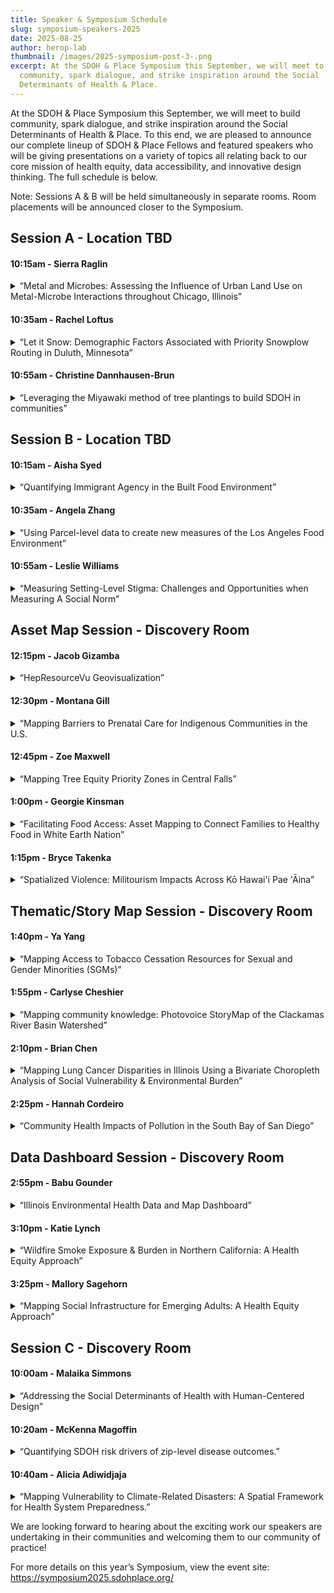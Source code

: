 ```yaml
---
title: Speaker & Symposium Schedule
slug: symposium-speakers-2025
date: 2025-08-25
author: herop-lab
thumbnail: /images/2025-symposium-post-3-.png
excerpt: At the SDOH & Place Symposium this September, we will meet to build
  community, spark dialogue, and strike inspiration around the Social
  Determinants of Health & Place.
---
```

At the SDOH & Place Symposium this September, we will meet to build community, spark dialogue, and strike inspiration around the Social Determinants of Health & Place. To this end, we are pleased to announce our complete lineup of SDOH & Place Fellows and featured speakers who will be giving presentations on a variety of topics all relating back to our core mission of health equity, data accessibility, and innovative design thinking. The full schedule is below.

Note: Sessions A & B will be held simultaneously in separate rooms. Room placements will be announced closer to the Symposium.



## Session A - Location TBD

#### 10:15am - Sierra Raglin


<details>
<summary>“Metal and Microbes: Assessing the Influence of Urban Land Use on Metal-Microbe Interactions throughout Chicago, Illinois”</summary>



Decades of racialized development policies, including redlining, have disproportionately exposed residents to toxic metals that drive antimicrobial resistance (AMR) gene evolution in soil microbiomes. We hypothesize that metal-driven AMR represents an unrecognized consequence of soil heavy metal contamination in urban areas, potentially magnifying health disparities in redlined neighborhoods. We aim to assess the impact of policies, such as redlining, on soil health, metal contamination, and AMR gene evolution, and the implications for disease risk in marginalized communities. We will construct geostatistical models using existing soil grid survey data to examine the relationship between social determinants of health, metal contamination, and antibiotic resistance genes throughout Chicago. We'll then investigate whether residents in areas with high AMR levels are more vulnerable to bacterial infections, potentially influenced by redlined ZIP codes. Our multidisciplinary approach, which incorporates both microbial and human ecology, will uncover overlooked healthcare disparities that are not apparent when focusing solely on molecular-scale pathogen virulence mechanisms, thereby reshaping the role of soils in urban health.
</details>

#### 10:35am - Rachel Loftus


<details>
<summary>“Let it Snow: Demographic Factors Associated with Priority Snowplow Routing in Duluth, Minnesota”</summary>



This spatial analysis project explored the relationship between neighborhood demographic characteristics and the distribution of priority snowplow routes in Duluth, Minnesota—a city known for its heavy and persistent winter snowfall. I investigated whether certain populations, particularly non-white and foreign-born residents, are disproportionately underserved in municipal snowplow services. Using spatial regression analysis tools in ArcGIS Pro, I evaluated the impact of variables such as population density, median household income, reliance on public transit, and foreign-born population on the density of Priority snowplow routes across census tracts. Findings indicated that higher densities of priority snowplow routes are associated with more densely populated, lower-income areas where public transit reliance is high. These areas are located primarily in the city center. Contrary to initial hypotheses, the percentage of foreign-born residents showed no significant effect. These results suggest that Duluth’s snowplow routing aligns more with socioeconomic and infrastructural need than with demographic bias, offering implications for urban planners and municipalities in similar climates.
</details>

#### 10:55am - Christine Dannhausen-Brun


<details>
<summary>“Leveraging the Miyawaki method of tree plantings to build SDOH in communities”</summary>

The Miyawaki method of dense, native tree planting is a place and nature-based tool to build healthy communities by bringing the benefits of forests and green space to communities. Miyawaki forests improve neighborhood and built environments by revitalizing urban places that were previously designed to not have accessible green space, such as formerly redlined communities. Communities with less green space have increased rates of chronic disease, more identified social determinants of health (SDOH), and often have higher documented racial health disparities. By creating tiny native forests, the Miyawaki method increases green space, builds tree equity and increases the ability of community members to benefit from the health, community, and social benefits that greenspaces provide. Miyawaki forests grow quickly and are self-sustaining in two to three years and mature in twenty to thirty years (versus centuries). They increase biodiversity in the local area and reduce heat island effects in a community. These forests are low maintenance and can help historically disadvantaged communities mitigate the effects of climate change through remediation of damaged urban soil, increasing the water absorption capacity and reducing storm water run-off. As these green spaces mature, they also mitigate air pollution. When developed with community engagement, these forests can foster multi-generational social interaction through planting and maintenance activities, by providing natural spaces for exercise and socialization, and by providing place-based nature spaces that improve mental and physical wellbeing. Nature and greenspace have a direct impact on a community’s overall health and wellness that directly impacts health equity
</details>

## Session B - Location TBD

#### 10:15am - Aisha Syed


<details>
<summary>“Quantifying Immigrant Agency in the Built Food Environment”</summary>



In geographies with considerable numbers of immigrants, immigrant-run ethnic food retailers provide healthy, affordable, and culturally appropriate foods to newcomer communities. They also provide economic opportunities for immigrants that are not otherwise available due to language, educational, and social barriers. Drawing from my master's thesis research on South Asian immigrant-run food retailers in Scarborough and Markham (Greater Toronto Area) from 1996 to 2016, I posit that frameworks in food environment research rooted in assimilationist narratives fail to account for immigrant agency in the food environment and flatten nuanced immigrant interactions within foodscapes. For example, analyzing the built food environment in broad ethnic categories flatten the diverse ways immigrant communities shape and are shaped by the built environment. Thus, this talk will explore how disaggregating ethnocultural populations in space-time hot spot analysis and spatial panel models that measure the relationship between immigration and the built environment reveal varying spatial and economic dynamics that reflect varied migration histories, political identities, and modes of economic integration.  In doing so, it will demonstrate the need for a nuanced view of immigration as a social determinant of health that is otherwise flattened when diverse populations are grouped together. It will offer an alternative framework to conceptualize immigrant interactions with their host country beyond acculturation, acknowledging and quantifying immigrants’ power in the food environment over space and time.
</details>

#### 10:35am - Angela Zhang


<details>
<summary>“Using Parcel-level data to create new measures of the Los Angeles Food Environment”</summary>



Despite the increasing attention to research on the food environment as a social determinant of health, much work remains in establishing standardized, valid, and reliable measures. One limitation in many studies on the food environment is the use of census tracts as the unit of analysis. Because individual health data are often protected or restricted, census tracts are typically the lowest level at which geographic identifiers are available. However, because of the variation in tract size across rural and urban regions and the distribution of households within tract, existing methods used to calculate food environment measures are limited by the modifiable areal unit problem (MAUP). Publicly available parcel data offer one way to attenuate these limitations. Specifically, they allow for measures of the food environment that (1) reflect real locations of households in a census tract and (2) capture intra-tract differences (within-tract inequality). In this presentation, we explore these implications by (1) utilizing parcel-level data to calculate FE measures, (2) comparing these measures to traditional FE measures in the context of Los Angeles, and (3) evaluating the new measures' predictiveness of relevant health outcomes. Additionally, we present a reproducible workflow for using open-source software (RStudio and Github), revealing how these measures can be calculated for any geographic area and datas
</details>

#### 10:55am - Leslie Williams


<details>
<summary>“Measuring Setting-Level Stigma: Challenges and Opportunities when Measuring A Social Norm”</summary>



While a vast body of literature conceptualizes and measures stigma as a set of individual attitudes about groups of people, more place-based theory posits that one or several individuals' attitudes towards a group of people do not constitute stigma. This theory conceptualizes stigma as a social norm. In other words, a setting-level conceptualization of stigma reflects the degree to which it is normative or acceptable in a given setting for people to hold negative attitudes towards a group of people. If we are interested in understanding this setting-level, normative phenomenon, how do we measure it? Dr. Williams will discuss the pitfalls of trying to measure setting-level or place-based stigma using only validated measures of individual attitudes about stigmatized groups, and will illustrate ways to measure stigma (both with individual-level data and setting-level data) that capture variation at the setting level.
</details>

## Asset Map Session - Discovery Room

#### 12:15pm - Jacob Gizamba


<details>
<summary>“HepResourceVu Geovisualization”</summary>



Hepatitis C virus (HCV) infection is the most prevalent blood-borne infection in the United States (U.S.), with approximately 2.4 million people living with chronic HCV. The infection intersects with the opioid epidemic primarily due to unsafe injection drug practices disproportionately impacting individuals who inject drugs, are underserved, experience poverty, and are unstably housed. The goal of HCV elimination by 2030 has been firmly established, with initiatives aimed at enhancing testing, facilitating linkage to care and treatment, and improving preventative measures. However, there have been challenges in linking people to treatment and preventing new infections. Testing and immediately linking people with an active HCV infection to treatment is essential for reducing the prevalence and ongoing transmission of the disease, as it decreases the number of people with active infection in the community. To improve testing, treatment, and prevention of HCV within the community, it is essential to understand the geographic accessibility of these services to enhance comprehension of disparities in access to HCV screening and treatment services within local health jurisdictions in the U.S. Given the current guidelines from the U.S. CDC advocating for universal HCV screening and prompt linkage of infected individuals to care, it is critical to identify and map HCV services to address barriers to access to HCV care. Aim: This project aims to create an interactive visualization prototype, HepResourceVu, to effectively map and visualize Hepatitis C care services— including testing, treatment, and prevention— to improve accessibility and inform decision-making for healthcare providers and communities.
</details>

#### 12:30pm - Montana Gill


<details>
<summary>“Mapping Barriers to Prenatal Care for Indigenous Communities in the U.S.</summary>

In 2024, Cardea partnered with The Raven Collective to explore barriers to pregnancy care for Indigenous communities nationwide, with a particular goal of mapping the social and structural factors contributing to a drastic increase in congenital syphilis in Indian Country. As the project continues to progress, the mapping scope has surpassed my existing skills in mapping data visualizations. I am currently using Story Maps but could use guidance to inform whether that is the right application for the goals of this work. Through the SDOH and Place Fellowship, I hope to build on this work by developing a map that highlights systemic barriers to care access for pregnant people in Indian Country, ensuring the findings are both visually compelling and actionable.Pregnant people diagnosed with syphilis face serious neonatal consequences if not treated before delivery. Since 2018, primary and secondary syphilis diagnoses among women and subsequent congenital syphilis (CS) cases have drastically increased among American Indian and Alaska Native (AI/AN) people, surpassing all other race/ethnicities by 2021. These disparities stem from inequities in experiences with historical trauma, medical trauma and resulting mistrust, limited care access, structural racism, and the disenfranchisement of Indigenous communities. The intersection of substance use, barriers to accessing care, and other social determinants of health are key factors when understanding the rise in syphilis and CS rates among AI/AN people and neonates. AI/AN data is often excluded from maternal and child health data surveillance due to small numbers suppression which only contributes to a lack of attention to the inequities which make data visualizations an even more compelling tool to uplift Indigenous perspectives and contextualize health outcomes.The goal of this place-based equity project is to focus on mapping social determinants of health data available through nationwide publicly available datasets to overlay syphilis rates, reproductive health care provider locations, harm reduction resources, and any additional key SDOH indicators that shape access to prenatal care for pregnant people in Indian Country. By compiling the visualization of these data in one place, we aim to illuminate the structural barriers that contribute to disparities in syphilis and CS rates among AI/AN communities.This project also seeks to underscore the urgent need for policy change by visually depicting the complex landscape of care access, particularly for those impacted by substance use disorder and syphilis. By creating an accessible and compelling Story Map, we hope to equip policymakers, healthcare providers, and community advocates with the insights needed to identify gaps in services and create interventions where they are most needed.
</details>

#### 12:45pm - Zoe Maxwell


<details>
<summary>“Mapping Tree Equity Priority Zones in Central Falls”</summary>


</details>

#### 1:00pm - Georgie Kinsman


<details>
<summary>“Facilitating Food Access: Asset Mapping to Connect Families to Healthy Food in White Earth Nation”</summary>

Gaa-waabaabiganikaag, or White Earth Indian Reservation, stretches across 1,300 square miles of rolling prairies, many lakes, and conifer forests in rural northwestern Minnesota. As the state’s largest Indian reservation by land mass, it encompasses all of Mahnomen County and portions of Becker and Clearwater counties. White Earth residents face stark health disparities, with Mahnomen County consistently reporting dramatically higher rates of chronic diseases compared to Minnesota averages. These persistent disparities stem from centuries of maltreatment, exclusion, inadequate funding for Native healthcare infrastructure, and much more. To combat a sliver of these challenges, the Minnesota Department of Health’s (MDH) Diabetes Unit has partnered with the White Earth Nation Tribal Health Department (White Earth Nation THD) to prevent type 2 diabetes and other chronic diseases among White Earth youth and their families. Our collaboration centers on implementing Smart Moves, a CDC-recognized evidence-based program. This comprehensive healthy lifestyle intervention is designed for children ages 7 to 16 through four integrated components: nutrition education, behavior modification, physical activity sessions, and supportive parent/caregiver classes.With implementation set for early Fall 2025, this is an opportune time to develop an asset map, which will aid in the social determinants of health (SDOH) screening and referral process that we are planning to integrate into the program. While there are many resource locators available online, the unique location of rural Minnesota and target population including people at or below poverty level, renders these locators inaccessible and ineffective for many. Using existing resource locators as a guide, the asset map will contain resources related to affordable or free nutritious foods, vetted by White Earth Nation THD, that align with the needs of Smart Moves participants.The asset map will be functional for both Smart Moves implementation staff and participants. Using a ‘search nearby’ feature, the functionality would be similar to other services like GPS, where you can enter an address or location and find nearby services in a selected radius. When a family participating in the Smart Moves program screens positively for food insecurity, this asset map will be a great resource, enabling program staff to refer the family to relevant and appropriate food access services nearby.
</details>

#### 1:15pm - Bryce Takenka


<details>
<summary>“Spatialized Violence: Militourism Impacts Across Kō Hawai'i Pae 'Āina”</summary>

Kānaka Maoli (Native Hawaiian) in Hawai’i are disproportionately impacted by multiple structural health inequities. Militourism, which is the reciprocal relationship between military and tourism industries, is a formation of settler colonial and racial violence. Militourism is an underexplored structural determinant of Kānaka Maoli health. Kānaka Maoli are underrepresented in health equity research, largely because of harmful colonial data aggregation practices. In part of my dissertation, the purpose of this prototype is to explore how militourism impacts neighborhood health. I will co-create GIS-based deficit maps of military and tourism sites and the distribution of community assets that advance Kānaka Maoli health equity from both a spatial-structural lens.This project will involve three stages. First, I will meet with my dissertation research hui (group) to set up a protocol for this project. This will encompass an overview of geospatial public health research, asset/deficit mapping fundamentals, GIS methods (i.e., dashboards, storymaps), and the community research protocol. Second, I will conduct a manual extraction of point data through a triangulation of Google Earth searches, online community resource pages from the government, and additional resources from the research hui. Then, my research hui will meet again to discuss the mapped data. Asset and deficit maps will be created using ArcGIS Dashboards. I will use hot spot analyses with the Getis-Ord Gi statistic to identify asset and deficit clustering and spatial autocorrelations with Moran’s I to measure patterns. All analyses will be conducted in R or ArcGIS Pro.Proposed asset data points (addresses) will encompass the following: 1) medical services, 2) sexual health (HIV/STI services), 3) grocery stores and food banks, 4) housing shelters, 5) education services (e.g., schools, libraries), 6) recreational amenities (e.g., parks, gyms), and 7) churches. Deficit data points will contain 1) military bases, 2) tourist infrastructures (e.g., hotels, resorts, short-term rentals), and 3) landfills. Each map will also be overlayed by existing Census block group data sources of the 2023 American Community Survey (i.e., percentages of age, race, income, employment, and crime) from the Census. I will also use the 2022 Neighborhood Deprivation Index scores (1=least disadvantaged and 10=most disadvantaged) by the Center for Health Disparities Research at the University of Wisconsin School of Medicine and Public Health.To the best of my knowledge, there are no existing asset/deficit mapping applications in Hawai’i. Expressed by members of my research hui, members of Papa Ola Lōkahi, Hawai’i Health & Harm Reduction Center, and Kumukahi, that building an asset/deficit mapping infrastructure would help mobilize health equity projects for community organizers, and policymakers in Hawai’i. This infrastructure will complement my future photomapping findings of qualitative interviews on neighborhood health in Hawai’i and provide a rigorous opportunity to inform local policies to curb distinct health inequities. I plan to disseminate this resource and the findings with the help of my research hui to other community coalitions and civil activists. The SDOH & Place Fellowship will be integral to strengthening my GIS technology proficiencies as a geospatial researcher and growth as a creative interdisciplinary storyteller.
</details>

## Thematic/Story Map Session - Discovery Room

#### 1:40pm - Ya Yang


<details>
<summary>“Mapping Access to Tobacco Cessation Resources for Sexual and Gender Minorities (SGMs)”</summary>



Tobacco use is a leading preventable death in the United States, with even greater risks for sexual and gender minority (SGM) populations (National Institute of Health, 2024). SGM individuals are 1.5-2 times more likely to smoke compared to those who are cis-gender, heteronormative (Caceres et al., 2021). SGMs face unique challenges, including targeted tobacco marketing and a lack of access to culturally competent cessation resources. With a smoking rate of 35%, Cleveland, Ohio, is a key city for studying disparities in tobacco cessation (Prevention Research Center for Healthy Neighborhoods, 2023). However, little is known about how tobacco cessation services are distributed across major cities and whether they adequately serve SGM populations.This project aims to map the availability of tobacco cessation resources in Cleveland, Ohio—the city with the highest smoking rates in the United States—focusing on accessibility for SGMs. The findings will help identify disparities in access and inform policy recommendations to ensure equitable distribution of cessation support. An asset mapping approach will identify and visualize tobacco cessation resources for SGMs in Cleveland. Public health datasets, including the Behavioral Risk Factor Surveillance System and the National Survey on Drug Use and Health, will confirm smoking prevalence. A systematic search will identify LGBTQ+-affirming cessation programs, health centers, and harm reduction services. These data will be geocoded and integrated into ArcGIS or QGIS. A buffer analysis will measure proximity to SGM-dense areas, highlighting underserved neighborhoods.
</details>

#### 1:55pm - Carlyse Cheshier


<details>
<summary>“Mapping community knowledge: Photovoice StoryMap of the Clackamas River Basin Watershed”</summary>

This project will examine how diverse communities interact with and value the lower Clackamas River Basin watershed to achieve health equity goals through the development of an interactive story map visualization tool that integrates narratives, imagery, and spatial data. The Clackamas River Basin watershed provides high-quality drinking water to over 300,000 people while sustaining significant biodiversity and offering recreational opportunities and other crucial health benefits. As the lower Clackamas region develops within Portland, Oregon’s urban growth boundary, its streams, parks, and natural areas become spaces where ecological values merge with emerging recreational and cultural interests. Future development and population growth require strategies to ensure that watershed resources can effectively serve community needs and identities, including understanding how watershed spaces are used, what barriers limit engagement and awareness, and how cultural perspectives influence environmental values and practices. The proposed visualization approach will identify barriers to watershed access and support relationship-building among diverse stakeholders. This will inform targeted outreach programs that promote health equity by expanding access to green spaces, promoting environmental education, and supporting collaborative decision-making. Using a mixed-methods approach, this research combines an ongoing community survey with photovoice and emotional mapping focus groups conducted in partnership with the Clackamas River Basin Council, a locally organized, non-governmental citizen group focused on collaborative ecological restoration, conservation, and community development. The research uses quantitative data on community demographics and spatial access, as well as qualitative insights into community members’ perceptions, knowledge, and experiences of the watershed. Photovoice narratives and emotional mapping data serve to visually and spatially document watershed strengths and concerns through collective environmental health knowledge building that promotes green space access and social connection opportunities. The story map visualization tool will serve multiple purposes, including mapping community perceptions and place-based connections, identifying barriers to watershed access, and supporting relationship-building among diverse stakeholders to inform targeted outreach programs. The project outcomes will provide watershed agencies, community leaders, and users with valuable and accessible insights for promoting equitable access to watershed spaces that serve as vital public health assets while fostering greater environmental stewardship and appreciation of place. By connecting social determinants of health (SDOH) to the accessibility of watershed resources, this project will support more equitable health and community outcomes while empowering diverse communities to engage meaningfully with their natural environments. Through interactive visualization, the fellowship project will illustrate community attitudes, perceptions, and barriers to accessing watershed health opportunities, revealing factors that influence community engagement with watershed resources and spaces. By highlighting how diverse communities utilize and value the watershed, the story map platform will facilitate a meaningful dialogue between agencies and communities about watershed protection and access, informing culturally responsive programs that promote health equity by ensuring that traditionally underserved communities have equal access to natural spaces and educational opportunities that enhance mental, physical, and social well-being.
</details>

#### 2:10pm - Brian Chen


<details>
<summary>“Mapping Lung Cancer Disparities in Illinois Using a Bivariate Choropleth Analysis of Social Vulnerability & Environmental Burden” </summary>

undefined
</details>

#### 2:25pm - Hannah Cordeiro


<details>
<summary>“Community Health Impacts of Pollution in the South Bay of San Diego”</summary>

While I’ve learned basic asset mapping through alcohol retailer density maps, my passions lie in environmental justice and creating platforms to amplify the stories of those disproportionately affected by unsafe environments. There is a real need to shed light on the growing issue of climate change, especially here in San Diego. One of the projects at my organization, Elevate Youth, and their youth coalition, the Clean Coast Collaborative (CCC), provides volunteer and leadership opportunities to students interested in climate advocacy in their communities in the South Bay of San Diego. This region is located at the southern tip of California, just north of Tijuana, Mexico, and is primarily populated by Spanish-speaking Latinx. This community is heavily impacted by the pollution caused by the Tijuana River Estuary sewage problem. Community members lose access to valuable outdoor green spaces and beaches and are exposed to toxic water and air daily, putting residents at risk for numerous health issues. The CCC helps raise awareness and advocate for a cleaner and healthier environment for their community. After discussing goals and receiving input from the youth volunteers and the Elevate Youth team, I have developed a project proposal to bring attention to and spread awareness on this environmental justice issue. I will map water and air quality (particulate matter, PM 2.5, concentration, and drinking water contaminants) and overlay that with socioeconomic information (race/ethnicity and income) and health rates of pulmonary-related chronic disease (asthma, COPD) across San Diego County to show the health inequities South Bay residents face. I will create a story map using data from the California Office of Environmental Health Hazard Assessment, the San Diego Association of Governments, and the County of San Diego websites. I will collect personal statements and photos of health outcomes, outdoor space closures, and visible contamination from coalition members. All quantitative data has been identified and downloaded, and the Elevate Youth team will collect the qualitative data through a survey over two weeks. My previous experience creating asset maps will provide ample time for me to learn and add qualitative content to the story map and finish the project on time. A story map will be an engaging way for different audiences to view and understand the data and information to create more attention and concern for this issue across the county and local government. Working closely with the CCC and South Bay community members will help guide my project in a way that best captures and shares their stories. Achieving health equity begins with empathy and trust between communities and public health workers. My position in my organization and the San Diego community provides a valuable pathway to sharing authentic experiences and enacting positive change. The power of data presentation is immense and necessary to amplify the voices of overshadowed populations. Through acceptance into this fellowship, I want to learn more ways to share health data for policy change.
</details>

## Data Dashboard Session - Discovery Room

#### 2:55pm - Babu Gounder


<details>
<summary>“Illinois Environmental Health Data and Map Dashboard”</summary>



Since 2023, my advisor and I have worked in Illinois neighborhoods lacking resources for socioemotional well-being and mental health. Through our community collaborations, we have also seen how environmental disparities impact these neighborhoods. In Danville, African American neighborhoods express concerns over poor air quality and its impact on asthma. Schools in Bloomington share worries about nearby highway traffic on the health of low-income and immigrant communities. A decommissioned Air Force Base in Rantoul concerns African American and low-income residents about environmental contamination leaving them exposed to unsafe contaminants in drinking water and residential homes and increased cancer rates. These communities face intersecting challenges related to environmental disparities and socioeconomic and health inequities. I propose developing an Illinois data dashboard highlighting this information, which would be valuable for communities. Residents could access the dashboard to understand their own neighborhood conditions. Community organizations would use the dashboard to demonstrate environmental and health disparities to important stakeholders in local planning boards and foundations involved in neighborhood development. The dashboard would help support them in pursuing new programs and obtaining funding to address environmental concerns.The dashboard I envision includes 3 categories: socioeconomic, environmental, and health. The dashboard will display a map of Illinois census tracts, in which users can select category variables to display the thematic distribution (e.g. color-coded standard deviation/box plot maps). Environmental variables are values for environmental quality measures, while socioeconomic and health variables are population percentages. The data is from the 2022 CDC’s Environmental Justice and Social Vulnerability Index, which I have previously attained/backed up. Initially, I will focus the dashboard on key variables of interest for the mentioned communities. Socioeconomic data will have 5 variables: poverty, population under 18, population over 65, civilians with a disability, and limited English speakers. Environmental data will have 7 variables: PM 2.5, diesel pollution, national priority list site proximity, parks, pre-1980 housing, high-volume roads, and water pollution. There will be 3 health variables: asthma, cancer, and poor mental health. Additionally, clicking on the map can show census tract population percentages by different races and ethnicities. My project will be achievable within the fellowship timeline. The modules will improve my wrangling skills and teach me an appropriate dashboard application. I am skilled and experienced in coding and analysis in R. I am excited about creating a dashboard like the ones showcased by the 2024 cohort. I look forward to developing skills in dashboard applications, and a strength of mine is learning new applications quickly from materials and practice. Outside the sessions, I’ll have 5 hours/week to practice module material and apply it to my data. I will have additional time to develop and complete the dashboard, especially in May-July. The program will help me incorporate a user-centered design that is friendly, relevant, and usable for underserved Illinois communities. Additionally, I have community partners with whom to share prototypes and receive feedback to enhance dashboard usability. This program and community would nicely build upon my knowledge of spatial data and collaborations in health equity research.
</details>

#### 3:10pm - Katie Lynch


<details>
<summary>“Wildfire Smoke Exposure & Burden in Northern California: A Health Equity Approach”</summary>

Wildfires now account for up to 25 percent of PM2.5 concentrations across the US and up to 50 percent in Western states, and the number of premature deaths attributable to fire-related PM2.5 is estimated to double over the next 80 years. This increase in the volume and burden of smoke exposure has led to calls to re-frame wildfire as a public health disaster; as a recent American Journal of Public Health editorial states, “It’s the smoke, not the fire” (Eisenman, 2023).  However, poor health outcomes related to wildfire smoke are unevenly distributed across subpopulations, with racial and ethnic minorities, children and adolescents, older adults, urban residents, and those living in low socioeconomic areas at greatest risk. Communities not directly affected by the flames themselves may also bear the brunt of aerosolized particulate matter; between 2011-2021, US census tracts with the greatest ‘social vulnerability’ experienced a 358 percent increase in the average annual number of heavy smoke days. In this way, wildfire smoke reflects the “slow violence” of climate change, an exposure that accumulates and becomes disproportionately embodied among those with higher socio-structural vulnerability.While current data visualizations exist for mapping discrete wildfire events (i.e., to map containment or plan evacuation routes), for my proposed place-based data project, I aim to create a dashboard which maps the spatial variation in cumulative wildfire \*smoke\* exposure in Northern California, and its association with tract-level demographic, respiratory, and mental health outcomes. For my exposure data, I will use a novel Wildfire Smoke Footprint dataset, developed by colleagues at the National Center for Atmospheric Research (NCAR). The ‘Smoke Footprint’ is a dynamic, near real-time dataset which uses historical data from the NCAR Fire Inventory (FINNv2) to simulate the formation and evolution of carbon monoxide (CO) and primary PM2.5 and PM10 aerosols emitted by fires in California since 2005. By having access to persistent PM2.5 surface concentrations over time, in conjunction with a record of major wildfire events over the past two decades, this novel database provides researchers with the unique opportunity to disaggregate acute periods of heightened exposure from ambient air pollution.I will also use American Community Survey (ACS) five-year estimates to characterize demographics within high, moderate, and low exposure tracts of the Wildfire Smoke Footprint, mapping variations in age distribution, racial/ethnic composition, and household income. I will use CDC Population Level Analysis and Community Estimates (PLACES) public use dataset as my source of health data. I will visualize concentrations of high, moderate, and low wildfire smoke and their spatial association with physical and mental health outcomes in Northern California, using Kriging Density Functions to identify hot spots (high values) and cold spots (low values) for prevalence of health outcomes of interest. This dashboard aims to highlight areas of social vulnerability for public health risk communication, mitigation, and resource allocation during wildfire smoke events. I plan to do these analyses either in ArcGIS ArcMAP or in R, to be completed between April-July 2025.
</details>

#### 3:25pm - Mallory Sagehorn


<details>
<summary>“Mapping Social Infrastructure for Emerging Adults: A Health Equity Approach”</summary>



Health and wellbeing are shaped not only by individual behaviors but also by the built environment, including access to social infrastructure—shared sites that support social connection, community engagement, and care. These places play a critical role in mental, emotional, and physical health across the lifespan by reducing loneliness, strengthening social networks, and fostering resilience. For emerging adults (ages 18-29), social infrastructure is particularly vital, as this life stage is marked by transitions in education, work, and relationships that shape long-term health. However, disparities in access may limit their benefits, especially for young adults in lower-income or historically marginalized neighborhoods. This project will create a place-based, equity-focused, interactive dashboard visualizing social infrastructure accessibility for emerging adults in the Denver-Boulder area. Drawing on preliminary qualitative research and literature, I will identify social infrastructure sites commonly used by this age group—such as recreational facilities, bars, and restaurants—and analyze their accessibility. Using spatial analysis and GIS-based clustering, I will determine where social infrastructure is concentrated, where gaps exist, and how accessibility (a multi-dimensional concept including availability, proximity, and affordability) varies by neighborhood demographics. This project will address: Which neighborhoods have limited access to social infrastructure for emerging adults? How do spatial patterns of social infrastructure align with neighborhood-level social determinants of health, such as socioeconomic status, racial segregation, and housing stability? How can interactive data visualization support public health, urban planning, and community-led efforts to improve equitable access? Approach Spatial Analysis: Identify and map social infrastructure sites, conduct cluster analysis, and overlay demographic data to highlight disparities. Dashboard Development: Build a public-facing, user-friendly platform integrating thematic asset maps and accessibility metrics. Community Feedback Features: Enable users to rate affordability, ambiance, and inclusivity; add descriptive tags; and filter locations based on personal priorities. Health and Policy Linkages: Examine how spatial patterns relate to social isolation and mental wellbeing, highlighting implications for policy. This project aligns with the SDOH & Place Fellowship’s mission to use spatial tools to advance health equity. It builds on my expertise in GIS, spatial analysis, and health geography while strengthening my skills in interactive dashboard development, user-centered design, and participatory mapping. Working with the Healthy Regions and Policies Lab, I will refine this tool into a practical resource for urban planning, public health, and community-led initiatives to support emerging adults’ social health and wellbeing. By incorporating community-driven data and feedback, this project will not only visualize access to social infrastructure but also amplify lived experiences—ensuring that the voices of emerging adults are centered in conversations about health equity, urban planning, and community wellbeing.
</details>

## Session C - Discovery Room

#### 10:00am - Malaika Simmons


<details>
<summary>“Addressing the Social Determinants of Health with Human-Centered Design”</summary>



Addressing Social Determinants of Health (SDOH) requires more than data collection—it demand a deep understanding of the lived experiences behind the numbers. This session introduces Human-Centered Design (HCD) as a powerful methodology for bridging the gap between systems and the communities they serve. Through an interactive exercise, participants will explore how HCD surfaces the knowledge, values, and emotional needs of individuals impacted by social and structural inequities. Attendees will gain practical insight into how co-creation with patients and community members can shift both the questions we ask and the solutions we build. Rather than relying solely on expert-driven models, HCD invites multidisciplinary collaboration and elevates nontraditional voices in the design process. This approach emphasizes empathy, storytelling, and iterative learning. These are essential components when navigating the complexity and sensitivity of SDOH-related data. Participants will leave equipped with a framework for facilitating inclusive dialogue and reframing challenges in ways that foster trust, agency, and relevance. By integrating HCD into SDOH strategies, we move toward more responsive, equitable interventions that not only reflect but are shaped by the communities they aim to serve. This session is ideal for public health professionals, healthcare leaders, data strategists, and anyone committed to advancing equity through participatory practices.
</details>

#### 10:20am - McKenna Magoffin


<details>
<summary>“Quantifying SDOH risk drivers of zip-level disease outcomes.”</summary>



SDOH risk scores generated by Socially Determined can infer and explain disease outcomes at the ZCTA resolution, demonstrating how place-based SDOH factors shape community health for equitable policy decisions. Socially Determined measures community SDOH risk for the entire United States with seven risk scores, each quantifying a distinct, community-level social determinant of health: financial strain, food insecurity, housing instability, transportation barriers, health literacy challenges, digital landscape, and social connectedness. Applying the risk scores and supplementary measures, we enriched our data with the CDC PLACES dataset and built interpretable machine-learning models for predicting high-cost health conditions at the ZCTA resolution. Our analysis focused on predicting three health outcomes: stroke, obesity, and diabetes. The study's results revealed that the best model captured more than 75% of the variance in each of the three outcomes. The models indicated the main drivers of the disease prevalences were attributed to the neighborhoods' median housing cost, poor health literacy, the level of education attained, and lack of opportunities for economic advancement. The findings from the study demonstrate the importance of community-level SDOH risk scores in data-driven health equity interventions and decision pipelines.
</details>

#### 10:40am - Alicia Adiwidjaja


<details>
<summary>“Mapping Vulnerability to Climate-Related Disasters: A Spatial Framework for Health System Preparedness.”</summary>



Children are particularly vulnerable to climate-related disasters due to their biologic and developmental age-related tolerance. Yet, healthcare systems often lack the geospatial framework necessary to proactively identify and support patients most at risk. We introduce a single-center, retrospective study that applies spatial science methodologies to identify pediatric subpopulations most susceptible to the health impacts of climate-driven events like the January 2025 Southern California wildfires. Integrating address data from the electronic health records (EHR) of pediatric patients from Children’s Hospital Los Angeles with evacuation zone data and PM## estimates during the time Reporting provided by Web Services at Public Affairs of the fires enabled us to examine how social determinants of health, including race/ ethnicity, insurance status, and health-related social needs intersect with clinical comorbidities and disaster exposure. Our hypothesis generating study aimed to uncover place-based disparities and inform more equitable disaster response planning. There is a need for geospatial informatics to support emergency decision making when disasters impact health delivery and outcomes. Identifying displaced patients can help health systems coordinate continuity of care like telehealth outreach for those with disrupted access. Identifying displaced staff can help health systems optimize scheduling so resources are allocated accordingly. Measuring patient exposure to environmental hazards like poor air quality can help health systems anticipate populations most vulnerable to respiratory conditions or other chronic illnesses. This work contributes to the broader effort to ground clinical and public health decision-making in place-based data to advance health equity in a changing climate.
</details>



We are looking forward to hearing about the exciting work our speakers are undertaking in their communities and welcoming them to our community of practice!

For more details on this year’s Symposium, view the event site: https://symposium2025.sdohplace.org/
